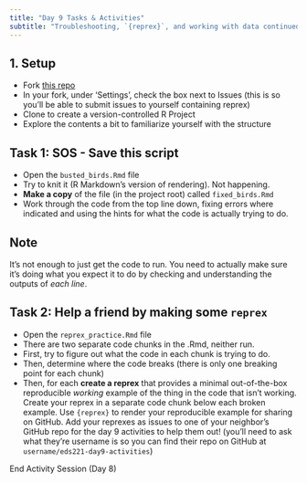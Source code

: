 ```yaml
---
title: "Day 9 Tasks & Activities"
subtitle: "Troubleshooting, `{reprex}`, and working with data continued"
---
```


## 1. Setup

- Fork [this repo](https://github.com/eds-221-programming-essentials/eds221-day9-activities)
- In your fork, under 'Settings', check the box next to Issues (this is so you'll be able to submit issues to yourself containing reprex)
- Clone to create a version-controlled R Project
- Explore the contents a bit to familiarize yourself with the structure

## Task 1: SOS - Save this script

- Open the `busted_birds.Rmd` file
- Try to knit it (R Markdown's version of rendering). Not happening.
- **Make a copy** of the file (in the project root) called `fixed_birds.Rmd`
- Work through the code from the top line down, fixing errors where indicated and using the hints for what the code is actually trying to do. 

::: {.callout-note}
## Note 
It's not enough to just get the code to run. You need to actually make sure it's doing what you expect it to do by checking and understanding the outputs of *each line*. 
:::

## Task 2: Help a friend by making some `reprex`

- Open the `reprex_practice.Rmd` file
- There are two separate code chunks in the .Rmd, neither run.
- First, try to figure out what the code in each chunk is trying to do.
- Then, determine where the code breaks (there is only one breaking point for each chunk)
- Then, for each **create a reprex** that provides a minimal out-of-the-box reproducible *working* example of the thing in the code that isn't working. Create your reprex in a separate code chunk below each broken example. Use `{reprex}` to render your reproducible example for sharing on GitHub. Add your reprexes as issues to one of your neighbor's GitHub repo for the day 9 activities to help them out! (you'll need to ask what they're username is so you can find their repo on GitHub at `username/eds221-day9-activities`) 

::: {.center-text .body-text-xl .teal-text}
End Activity Session (Day 8)
:::
